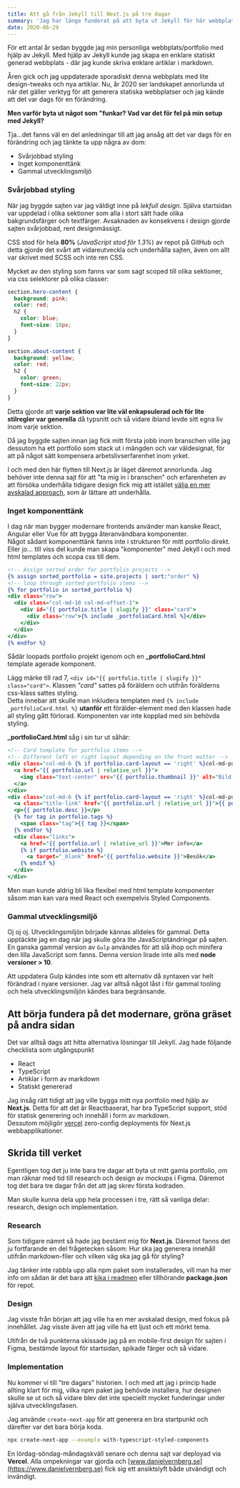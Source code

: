 ```yaml
---
title: Att gå från Jekyll till Next.js på tre dagar
summary: 'Jag har länge funderat på att byta ut Jekyll för här webbplatsen. Efter en del research och funderingar var det görbart på tre dagar.'
date: 2020-06-29
---
```


För ett antal år sedan byggde jag min personliga webbplats/portfolio med hjälp av Jekyll. Med hjälp av Jekyll kunde jag skapa en enklare statiskt generad webbplats - där jag kunde skriva enklare artiklar i markdown.

Åren gick och jag uppdaterade sporadiskt denna webbplats med lite design-tweaks och nya artiklar. Nu, år 2020 ser landskapet annorlunda ut när det gäller verktyg för att generera statiska webbplatser och jag kände att det var dags för en förändring.

**Men varför byta ut något som "funkar? Vad var det för fel på min setup med Jekyll?**

Tja...det fanns väl en del anledningar till att jag ansåg att det var dags för en förändring och jag tänkte ta upp några av dom:

- Svårjobbad styling
- Inget komponenttänk
- Gammal utvecklingsmiljö

### Svårjobbad styling

När jag byggde sajten var jag väldigt inne på _lekfull design_. Själva startsidan var uppdelad i olika sektioner som alla i stort sätt hade olika bakgrundsfärger och textfärger. Avsaknaden av konsekvens i design gjorde sajten svårjobbad, rent designmässigt.

CSS stod för hela **80%** (_JavaScript stod för 1.3%_) av repot på GitHub och detta gjorde det svårt att vidareutveckla och underhålla sajten, även om allt var skrivet med SCSS och inte ren CSS.

Mycket av den styling som fanns var som sagt scoped till olika sektioner, via css selektorer på olika classer:

```css showLineNumbers
section.hero-content {
  background: pink;
  color: red;
  h2 {
    color: blue;
    font-size: 18px;
  }
}

section.about-content {
  background: yellow;
  color: red;
  h2 {
    color: green;
    font-size: 22px;
  }
}
```

Detta gjorde att **varje sektion var lite väl enkapsulerad och för lite stilregler var generella** då typsnitt och så vidare ibland levde sitt egna liv inom varje sektion.

Då jag byggde sajten innan jag fick mitt första jobb inom branschen ville jag dessutom ha ett portfolio som stack ut i mängden och var väldesignat, för att på något sätt kompensera arbetslivserfarenhet inom yrket.

I och med den här flytten till Next.js är läget däremot annorlunda. Jag behöver inte denna sajt för att "ta mig in i branschen" och erfarenheten av att försöka underhålla tidigare design fick mig att istället [välja en mer avskalad approach](/blogg/portfolio-redesign), som är lättare att underhålla.

### Inget komponenttänk

I dag när man bygger modernare frontends använder man kanske React, Angular eller Vue för att bygga återanvändbara komponenter.  
Något sådant komponenttänk fanns inte i strukturen för mitt portfolio direkt. Eller jo... till viss del kunde man skapa "komponenter" med Jekyll i och med html templates och scopa css till dem.

```html:_includes/sections/projects.html {7} showLineNumbers
<!-- Assign sorted order for portfolio projects -->
{% assign sorted_portfolio = site.projects | sort:"order" %}
<!-- loop through sorted portfolio items -->
{% for portfolio in sorted_portfolio %}
<div class="row">
  <div class="col-md-10 col-md-offset-1">
    <div id="{{ portfolio.title | slugify }}" class="card">
      <div class="row">{% include _portfolioCard.html %}</div>
    </div>
  </div>
</div>
{% endfor %}
```

Sådär loopads portfolio projekt igenom och en **\_portfolioCard.html** template agerade komponent.

Lägg märke till rad 7, `<div id="{{ portfolio.title | slugify }}" class="card">`. Klassen _"card"_ sattes på föräldern och utifrån förälderns css-klass sattes styling.  
Detta innebar att skulle man inkludera templaten med `{% include _portfolioCard.html %}` **utanför** ett förälder-element med den klassen hade all styling gått förlorad. Komponenten var inte kopplad med sin behövda styling.

**\_portfolioCard.html** såg i sin tur ut såhär:

```html:_includes/_portfolioCard.html showLineNumbers
<!-- Card template for portfolio items -->
<!-- Different left or right layout depending on the front matter -->
<div class="col-md-6 {% if portfolio.card-layout == 'right' %}col-md-push-6{% endif %}">
  <a href="{{ portfolio.url | relative_url }}">
    <img class="text-center" src="{{ portfolio.thumbnail }}" alt="Bild på {{ portfolio.title }}">
  </a>
</div>
<div class="col-md-6 {% if portfolio.card-layout == 'right' %}col-md-pull-6{% endif %}">
  <a class="title-link" href="{{ portfolio.url | relative_url }}">{{ portfolio.title | escape }}</a>
  <p>{{ portfolio.desc }}</p>
  {% for tag in portfolio.tags %}
    <span class="tag">{{ tag }}</span>
  {% endfor %}
  <div class="links">
    <a href="{{ portfolio.url | relative_url }}">Mer info</a>
    {% if portfolio.website %}
      <a target="_blank" href="{{ portfolio.website }}">Besök</a>
    {% endif %}
  </div>
</div>
```

Men man kunde aldrig bli lika flexibel med html template komponenter såsom man kan vara med React och exempelvis Styled Components.

### Gammal utvecklingsmiljö

Oj oj oj. Utvecklingsmiljön började kännas alldeles för gammal. Detta upptäckte jag en dag när jag skulle göra lite JavaScriptändringar på sajten.  
En ganska gammal version av `Gulp` användes för att slå ihop och minifera den lilla JavaScript som fanns. Denna version lirade inte alls med **node versioner > 10**.

Att uppdatera Gulp kändes inte som ett alternativ då syntaxen var helt förändrad i nyare versioner. Jag var alltså något låst i för gammal tooling och hela utvecklingsmiljön kändes bara begränsande.

## Att börja fundera på det modernare, gröna gräset på andra sidan

Det var alltså dags att hitta alternativa lösningar till Jekyll. Jag hade följande checklista som utgångspunkt

- React
- TypeScript
- Artiklar i form av markdown
- Statiskt genererad

Jag insåg rätt tidigt att jag ville bygga mitt nya portfolio med hjälp av **Next.js**. Detta för att det är Reactbaserat, har bra TypeScript support, stöd för statisk generering och innehåll i form av markdown.  
Dessutom möjligör [vercel](https://vercel.com) zero-config deployments för Next.js webbapplikationer.

## Skrida till verket

Egentligen tog det ju inte bara tre dagar att byta ut mitt gamla portfolio, om man räknar med tid till research och design av mockups i Figma. Däremot tog det bara tre dagar från det att jag skrev första kodraden.

Man skulle kunna dela upp hela processen i tre, rätt så vanliga delar: research, design och implementation.

### Research

Som tidigare nämnt så hade jag bestämt mig för **Next.js**. Däremot fanns det ju fortfarande en del frågetecken såsom: Hur ska jag generera innehåll utifrån markdown-filer och vilken väg ska jag gå för styling?

Jag tänker inte rabbla upp alla npm paket som installerades, vill man ha mer info om sådan är det bara att [kika i readmen](https://github.com/danielv14/personal-portfolio) eller tillhörande **package.json** för repot.

### Design

Jag visste från början att jag ville ha en mer avskalad design, med fokus på innehållet. Jag visste även att jag ville ha ett ljust och ett mörkt tema.

Utifrån de två punkterna skissade jag på en mobile-first design för sajten i Figma, bestämde layout för startsidan, spikade färger och så vidare.

### Implementation

Nu kommer vi till "tre dagars" historien. I och med att jag i princip hade allting klart för mig, vilka npm paket jag behövde installera, hur designen skulle se ut och så vidare blev det inte speciellt mycket funderingar under själva utvecklingsfasen.

Jag använde `create-next-app` för att generera en bra startpunkt och därefter var det bara börja koda.

```bash
npx create-next-app --example with-typescript-styled-components
```

En lördag-söndag-måndagskväll senare och denna sajt var deployad via **Vercel**. Alla ompekningar var gjorda och [www.danielvernberg.se](https://www.danielvernberg.se) fick sig ett ansiktslyft både utvändigt och invändigt.
